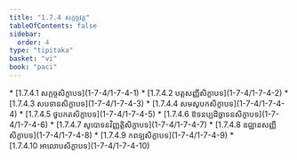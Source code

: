 ```yaml
---
title: "1.7.4 សក្កច្ចវគ្គ"
tableOfContents: false
sidebar:
  order: 4
type: "tipitaka"
basket: "vi"
book: "paci"
---
```



<DynamicBreadcrumb />



<TableOfContents book="paci" section="1.7.4">
* [1.7.4.1 សក្កច្ចសិក្ខាបទ](1-7-4/1-7-4-1)
* [1.7.4.2 បត្តសញ្ញីសិក្ខាបទ](1-7-4/1-7-4-2)
* [1.7.4.3 សបទានសិក្ខាបទ](1-7-4/1-7-4-3)
* [1.7.4.4 សមសូបកសិក្ខាបទ](1-7-4/1-7-4-4)
* [1.7.4.5 ថូបកតសិក្ខាបទ](1-7-4/1-7-4-5)
* [1.7.4.6 ឱទនប្បដិច្ឆាទនសិក្ខាបទ](1-7-4/1-7-4-6)
* [1.7.4.7 សូបោទនវិញ្ញត្តិសិក្ខាបទ](1-7-4/1-7-4-7)
* [1.7.4.8 ឧជ្ឈានសញ្ញីសិក្ខាបទ](1-7-4/1-7-4-8)
* [1.7.4.9 កពឡសិក្ខាបទ](1-7-4/1-7-4-9)
* [1.7.4.10 អាលោបសិក្ខាបទ](1-7-4/1-7-4-10)
</TableOfContents>